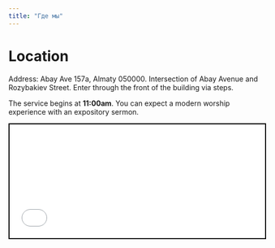 ```yaml
---
title: "Где мы"
---
```



# Location

Address: Abay Ave 157а, Almaty 050000. Intersection of Abay Avenue and Rozybakiev Street. Enter through the front of the building via steps.

The service begins at **11:00am**. You can expect a modern worship experience with an expository sermon.

<iframe
  src={map}
  style="border:0;width:100%;min-height: 16em;border: 2px solid black;"
  allowfullscreen=""
  loading="lazy"
  referrerpolicy="no-referrer-when-downgrade"
></iframe>
